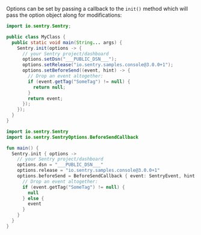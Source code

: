 Options can be set by passing a callback to the `init()` method which will
pass the option object along for modifications:

```java {tabTitle:Java}
import io.sentry.Sentry;

public class MyClass {
  public static void main(String... args) {
    Sentry.init(options -> {
      // your Sentry project/dashboard
      options.setDsn("___PUBLIC_DSN___");
      options.setRelease("io.sentry.samples.console@3.0.0+1");
      options.setBeforeSend((event, hint) -> {
        // Drop an event altogether:
        if (event.getTag("SomeTag") != null) {
          return null;
        }
        return event;
      });
    });
  }
}
```

```kotlin {tabTitle:Kotlin}
import io.sentry.Sentry
import io.sentry.SentryOptions.BeforeSendCallback

fun main() {
  Sentry.init { options ->
    // your Sentry project/dashboard
    options.dsn = "___PUBLIC_DSN___"
    options.release = "io.sentry.samples.console@3.0.0+1"
    options.beforeSend = BeforeSendCallback { event: SentryEvent, hint: Any? ->
      // Drop an event altogether:
      if (event.getTag("SomeTag") != null) {
        null
      } else {
        event
      }
    }
  }
}
```
